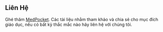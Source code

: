 ## Liên Hệ

Ghé thăm [MedPocket](https://github.com/MedPocket). Các tài liệu nhằm tham khảo và chia sẻ cho mục đích giáo dục, nếu có bất kỳ thắc mắc nào hãy liên hệ với chúng tôi.
